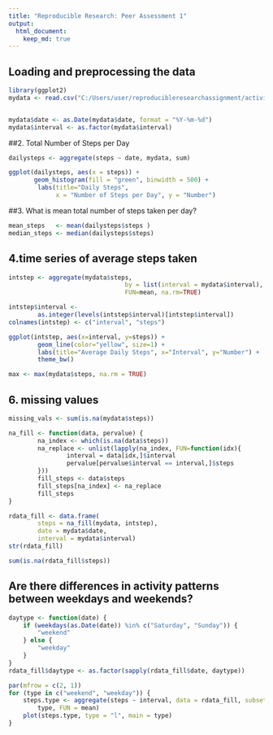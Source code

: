 ```yaml
---
title: "Reproducible Research: Peer Assessment 1"
output: 
  html_document:
    keep_md: true
---
```



## Loading and preprocessing the data


```r

library(ggplot2)
mydata <- read.csv("C:/Users/user/reproducibleresearchassignment/activity.csv",header=TRUE,sep=",",colClasses=c("numeric", "character", "numeric"))


mydata$date <- as.Date(mydata$date, format = "%Y-%m-%d")
mydata$interval <- as.factor(mydata$interval)


```

##2. Total Number of Steps per Day
```r

dailysteps <- aggregate(steps ~ date, mydata, sum)

ggplot(dailysteps, aes(x = steps)) + 
       geom_histogram(fill = "green", binwidth = 500) + 
        labs(title="Daily Steps", 
             x = "Number of Steps per Day", y = "Number")
```

##3. What is mean total number of steps taken per day?

```r
mean_steps   <- mean(dailysteps$steps )
median_steps <- median(dailysteps$steps)
```


## 4.time series of average steps taken
```r
intstep <- aggregate(mydata$steps, 
                                by = list(interval = mydata$interval),
                                FUN=mean, na.rm=TRUE)

intstep$interval <- 
        as.integer(levels(intstep$interval)[intstep$interval])
colnames(intstep) <- c("interval", "steps")

ggplot(intstep, aes(x=interval, y=steps)) +   
        geom_line(color="yellow", size=1) +  
        labs(title="Average Daily Steps", x="Interval", y="Number") +  
        theme_bw()
```

```r
max <- max(mydata$steps, na.rm = TRUE)
```

## 6.  missing values

```r
missing_vals <- sum(is.na(mydata$steps))
```


```r
na_fill <- function(data, pervalue) {
        na_index <- which(is.na(data$steps))
        na_replace <- unlist(lapply(na_index, FUN=function(idx){
                interval = data[idx,]$interval
                pervalue[pervalue$interval == interval,]$steps
        }))
        fill_steps <- data$steps
        fill_steps[na_index] <- na_replace
        fill_steps
}

rdata_fill <- data.frame(  
        steps = na_fill(mydata, intstep),  
        date = mydata$date,  
        interval = mydata$interval)
str(rdata_fill)
```


```r
sum(is.na(rdata_fill$steps))
```


## Are there differences in activity patterns between weekdays and weekends?

```r
daytype <- function(date) {
    if (weekdays(as.Date(date)) %in% c("Saturday", "Sunday")) {
        "weekend"
    } else {
        "weekday"
    }
}
rdata_fill$daytype <- as.factor(sapply(rdata_fill$date, daytype))

par(mfrow = c(2, 1))
for (type in c("weekend", "weekday")) {
    steps.type <- aggregate(steps ~ interval, data = rdata_fill, subset = rdata_fill$daytype == 
        type, FUN = mean)
    plot(steps.type, type = "l", main = type)
}
```


